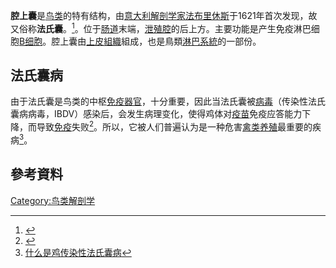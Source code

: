 '''腔上囊'''是[[鸟类|鸟类]]的特有结构，由[[意大利|意大利]][[解剖学家|解剖学家]][[法布里休斯|法布里休斯]]于1621年首次发现，故又俗称'''法氏囊'''。<ref name="pmid16792666">{{cite journal |author=Ribatti D, Crivellato E, Vacca A |title=The contribution of Bruce Glick to the definition of the role played by the bursa of Fabricius in the development of the B cell lineage |journal=Clin. Exp. Immunol. |volume=145 |issue=1 |pages=1–4 |year=2006 |pmid=16792666 |doi=10.1111/j.1365-2249.2006.03131.x |url=http://www.blackwell-synergy.com/openurl?genre=article&sid=nlm:pubmed&issn=0009-9104&date=2006&volume=145&issue=1&spage=1 }}{{dead link|date=2018年1月 |bot=InternetArchiveBot |fix-attempted=yes }}</ref>。位于[[肠道|肠道]]末端，[[泄殖腔|泄殖腔]]的后上方。主要功能是产生免疫淋巴细胞[[B细胞|B细胞]]。腔上囊由[[上皮組織|上皮組織]]組成，也是鳥類[[淋巴系統|淋巴系統]]的一部份。
== 法氏囊病 ==
{{main|传染性法氏囊病}}
由于法氏囊是鸟类的中枢[[免疫器官|免疫器官]]，十分重要，因此当法氏囊被[[病毒|病毒]]（传染性法氏囊病病毒，IBDV）感染后，会发生病理变化，使得鸡体对[[疫苗|疫苗]]免疫应答能力下降，而导致[[免疫|免疫]]失败<ref>{{Cite web |url=http://www.qinbing.cn/yibing/view_3428.html |title=法氏囊病详解—中国禽病网 |access-date=2009-08-30 |archive-url=https://web.archive.org/web/20160304105037/http://www.qinbing.cn/yibing/view_3428.html |archive-date=2016-03-04 |dead-url=yes }}</ref>。所以，它被人们普遍认为是一种危害[[禽类|禽类]][[养殖|养殖]]最重要的疾病<ref>[http://www.sjzjz.heagri.gov.cn/default3.aspx?id=38689 什么是鸡传染性法氏囊病]{{dead link|date=2018年4月 |bot=InternetArchiveBot |fix-attempted=yes }}</ref>。

== 參考資料 ==
{{reflist}}

[[Category:鸟类解剖学|Category:鸟类解剖学]]